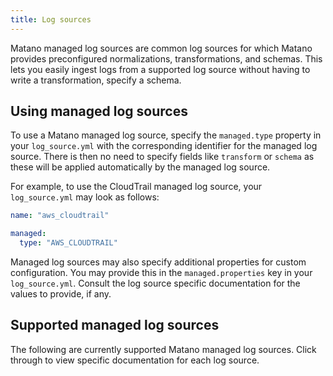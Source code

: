 ```yaml
---
title: Log sources
---
```



Matano managed log sources are common log sources for which Matano provides preconfigured normalizations, transformations, and schemas. This lets you easily ingest logs from a supported log source without having to write a transformation, specify a schema.

## Using managed log sources

To use a Matano managed log source, specify the `managed.type` property in your `log_source.yml` with the corresponding identifier for the managed log source. There is then no need to specify fields like `transform` or `schema` as these will be applied automatically by the managed log source.

For example, to use the CloudTrail managed log source, your `log_source.yml` may look as follows:
```yml
name: "aws_cloudtrail"

managed:
  type: "AWS_CLOUDTRAIL"
```

Managed log sources may also specify additional properties for custom configuration. You may provide this in the `managed.properties` key in your `log_source.yml`. Consult the log source specific documentation for the values to provide, if any.


## Supported managed log sources

The following are currently supported Matano managed log sources. Click through to view specific documentation for each log source.

<DocCardList />
